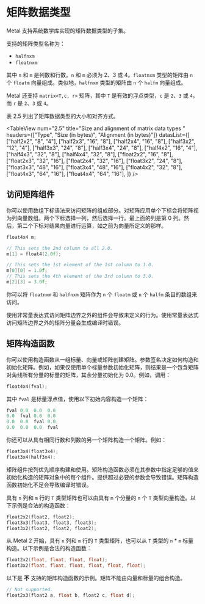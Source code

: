 # 矩阵数据类型

<OrigninalPDF title="2.3 Matrix Data Types" />

Metal 支持系统数学库实现的矩阵数据类型的子集。

支持的矩阵类型名称为：

- `halfnxm`
- `floatnxm`

其中 `n` 和 `m` 是列数和行数。`n` 和 `m` 必须为 2、3 或 4。`floatnxm` 类型的矩阵由 `n` 个 `floatm` 向量组成。类似地，`halfnxm` 类型的矩阵由 `n` 个 `halfm` 向量组成。

Metal 还支持 `matrix<T,c, r>` 矩阵，其中 `T` 是有效的浮点类型，`c` 是 `2`、`3` 或 `4`，而 `r` 是 `2`、`3` 或 `4`。

表 2.5 列出了矩阵数据类型的大小和对齐方式。

<TableView
  num="2.5"
  title="Size and alignment of matrix data types "
  headers={["Type", "Size (in bytes)", "Alignment (in bytes)"]}
  datasList={[
    ["half2x2", "8", "4"],
    ["half2x3", "16", "8"],
    ["half2x4", "16", "8"],
    ["half3x2", "12", "4"],
    ["half3x3", "24", "8"],
    ["half3x4", "24", "8"],
    ["half4x2", "16", "4"],
    ["half4x3", "32", "8"],
    ["half4x4", "32", "8"],
    ["float2x2", "16", "8"],
    ["float2x3", "32", "16"],
    ["float2x4", "32", "16"],
    ["float3x2", "24", "8"],
    ["float3x3", "48", "16"],
    ["float3x4", "48", "16"],
    ["float4x2", "32", "8"],
    ["float4x3", "64", "16"],
    ["float4x4", "64", "16"],
  ]}
/>

## 访问矩阵组件

你可以使用数组下标语法来访问矩阵的组成部分。对矩阵应用单个下标会将矩阵视为列向量数组。两个下标选择一列，然后选择一行。最上面的列是第 0 列。然后，第二个下标对结果向量进行运算，如之前为向量所定义的那样。

```cpp
float4x4 m;

// This sets the 2nd column to all 2.0.
m[1] = float4(2.0f);

// This sets the 1st element of the 1st column to 1.0.
m[0][0] = 1.0f;
// This sets the 4th element of the 3rd column to 3.0.
m[2][3] = 3.0f;
```

你可以将 `floatnxm` 和 `halfnxm` 矩阵作为 `n` 个 `floatm` 或 `n` 个 `halfm` 条目的数组来访问。

使用非常量表达式访问矩阵边界之外的组件会导致未定义的行为。使用常量表达式访问矩阵边界之外的矩阵分量会生成编译时错误。

## 矩阵构造函数

你可以使用构造函数从一组标量、向量或矩阵创建矩阵。参数签名决定如何构造和初始化矩阵。例如，如果仅使用单个标量参数初始化矩阵，则结果是一个包含矩阵对角线所有分量的标量的矩阵，其余分量初始化为 0.0。例如，调用：

```cpp
float4x4(fval);
```

其中 `fval` 是标量浮点值，使用以下初始内容构造一个矩阵：

```cpp
fval 0.0  0.0  0.0
0.0  fval 0.0  0.0
0.0  0.0  fval 0.0
0.0  0.0  0.0  fval
```

你还可以从具有相同行数和列数的另一个矩阵构造一个矩阵。例如：

```cpp
float3x4(float3x4);
float3x4(half3x4);
```

矩阵组件按列优先顺序构建和使用。矩阵构造函数必须在其参数中指定足够的值来初始化构造的矩阵对象中的每个组件。提供超过必要的参数会导致错误。矩阵构造函数初始化不足会导致编译时错误。

具有 `n` 列和 `m` 行的 `T` 类型矩阵也可以由具有 `m` 个分量的 `n` 个 `T` 类型向量构造。以下示例是合法的构造函数：

```cpp
float2x2(float2, float2);
float3x3(float3, float3, float3);
float3x2(float2, float2, float2);
```

从 Metal 2 开始，具有 `n` 列和 `m` 行的 `T` 类型矩阵，也可以从 `T` 类型的 `n` \* `m` 标量构造。以下示例是合法的构造函数：

```cpp
float2x2(float, float, float, float);
float3x2(float, float, float, float, float, float);
```

以下是 **不** 支持的矩阵构造函数的示例。矩阵不能由向量和标量的组合构造。

```cpp
// Not supported.
float2x3(float2 a, float b, float2 c, float d);
```
